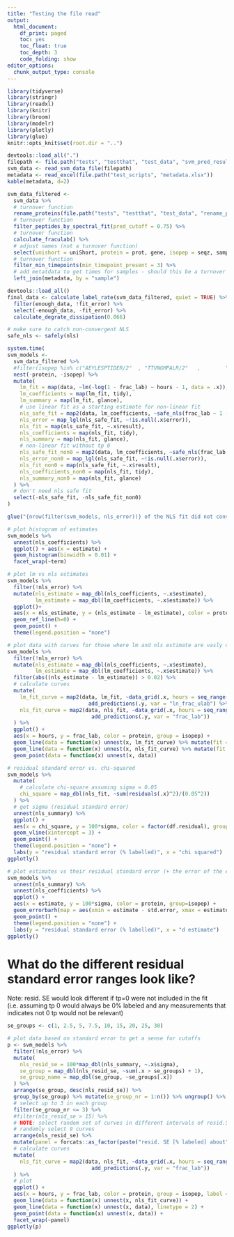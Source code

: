 ```yaml
---
title: "Testing the file read"
output: 
  html_document:
    df_print: paged
    toc: yes
    toc_float: true
    toc_depth: 3
    code_folding: show
editor_options: 
  chunk_output_type: console
---
```


```r
library(tidyverse)
library(stringr)
library(readxl)
library(knitr)
library(broom)
library(modelr)
library(plotly)
library(glue)
knitr::opts_knit$set(root.dir = "..") 
```


```r
devtools::load_all(".")
filepath <- file.path("tests", "testthat", "test_data", "svm_pred_results.csv")
svm_data <- read_svm_data_file(filepath)
metadata <- read_excel(file.path("test_scripts", "metadata.xlsx"))
kable(metadata, d=2)
```



```r
svm_data_filtered <- 
  svm_data %>% 
  # turnover function
  rename_proteins(file.path("tests", "testthat", "test_data", "rename_prot.xlsx")) %>% 
  # turnover function
  filter_peptides_by_spectral_fit(pred_cutoff = 0.75) %>% 
  # turnover function
  calculate_fraculab() %>% 
  # adjust names (not a turnover function)
  select(unishort = uniShort, protein = prot, gene, isopep = seqz, sample, frac_ulab, frac_lab) %>% 
  # turnover function
  filter_min_timepoints(min_timepoint_present = 3) %>% 
  # add metatdata to get times for samples - should this be a turnover function?
  left_join(metadata, by = "sample")
```

```r
devtools::load_all()
final_data <- calculate_label_rate(svm_data_filtered, quiet = TRUE) %>% 
  filter(enough_data, !fit_error) %>% 
  select(-enough_data, -fit_error) %>% 
  calculate_degrate_dissipation(0.066)

```



```r
# make sure to catch non-convergent NLS
safe_nls <- safely(nls)

system.time(
svm_models <- 
  svm_data_filtered %>% 
  #filter(isopep %in% c("AEYLESPTIDER/2"  , "TTVNGMPALR/2"   ,        "LSASYVGEDNER/2"   ,      "ATCVFAEPQFRPAVVESVAR/3")) %>% 
  nest(-protein, -isopep) %>% 
  mutate(
    lm_fit = map(data, ~lm(-log(1 - frac_lab) ~ hours - 1, data = .x)),
    lm_coefficients = map(lm_fit, tidy),
    lm_summary = map(lm_fit, glance),
    # use linear fit as a starting estimate for non-linear fit
    nls_safe_fit = map2(data, lm_coefficients, ~safe_nls(frac_lab ~ 1 - exp(-k_synth * hours), start = list(k_synth = .y$estimate), data  = .x)),
    nls_error = map_lgl(nls_safe_fit, ~!is.null(.x$error)),
    nls_fit = map(nls_safe_fit, ~.x$result),
    nls_coefficients = map(nls_fit, tidy),
    nls_summary = map(nls_fit, glance),
    # non-linear fit without tp 0
    nls_safe_fit_non0 = map2(data, lm_coefficients, ~safe_nls(frac_lab ~ 1 - exp(-k_synth * hours), start = list(k_synth = .y$estimate), data  = filter(.x, hours > 0))),
    nls_error_non0 = map_lgl(nls_safe_fit, ~!is.null(.x$error)),
    nls_fit_non0 = map(nls_safe_fit, ~.x$result),
    nls_coefficients_non0 = map(nls_fit, tidy),
    nls_summary_non0 = map(nls_fit, glance)
  ) %>% 
  # don't need nls safe fit
  select(-nls_safe_fit, -nls_safe_fit_non0) 
)

glue("{nrow(filter(svm_models, nls_error))} of the NLS fit did not converge")
```

```r
# plot histogram of estimates
svm_models %>% 
  unnest(nls_coefficients) %>% 
  ggplot() + aes(x = estimate) + 
  geom_histogram(binwidth = 0.01) +
  facet_wrap(~term)
```

```r
# plot lm vs nls estimates
svm_models %>% 
  filter(!nls_error) %>% 
  mutate(nls_estimate = map_dbl(nls_coefficients, ~.x$estimate),
         lm_estimate = map_dbl(lm_coefficients, ~.x$estimate)) %>% 
  ggplot()+
  aes(x = nls_estimate, y = (nls_estimate - lm_estimate), color = protein) +
  geom_ref_line(h=0) + 
  geom_point() + 
  theme(legend.position = "none") 
```


```r
# plot data with curves for those where lm and nls estimate are vasly different
svm_models %>% 
  filter(!nls_error) %>% 
  mutate(nls_estimate = map_dbl(nls_coefficients, ~.x$estimate),
         lm_estimate = map_dbl(lm_coefficients, ~.x$estimate)) %>% 
  filter(abs((nls_estimate - lm_estimate)) > 0.02) %>% 
  # calculate curves
  mutate(
    lm_fit_curve = map2(data, lm_fit, ~data_grid(.x, hours = seq_range(c(0, hours), 20)) %>%
                          add_predictions(.y, var = "ln_frac_ulab") %>% mutate(frac_lab = 1 - exp(-ln_frac_ulab))),
    nls_fit_curve = map2(data, nls_fit, ~data_grid(.x, hours = seq_range(hours, 20)) %>% 
                           add_predictions(.y, var = "frac_lab"))
  ) %>% 
  ggplot() + 
  aes(x = hours, y = frac_lab, color = protein, group = isopep) + 
  geom_line(data = function(x) unnest(x, lm_fit_curve) %>% mutate(fit = "log-linear"), map = aes(linetype = fit)) +
  geom_line(data = function(x) unnest(x, nls_fit_curve) %>% mutate(fit = "exponential"), map = aes(linetype = fit)) +
  geom_point(data = function(x) unnest(x, data)) 
```


```r
# residual standard error vs. chi-squared
svm_models %>%
  mutate(
    # calculate chi-square assuming sigma = 0.05
    chi_square = map_dbl(nls_fit, ~sum(residuals(.x)^2)/(0.05^2))
  ) %>% 
  # get sigma (residual standard error)
  unnest(nls_summary) %>% 
  ggplot() +
  aes(x = chi_square, y = 100*sigma, color = factor(df.residual), group=isopep) +
  geom_vline(xintercept = 3) +
  geom_point() +
  theme(legend.position = "none") +
  labs(y = "residual standard error (% labelled)", x = "chi squared")
ggplotly()
```


```r
# plot estimates vs their residual standard error (+ the error of the estimate itself)
svm_models %>%
  unnest(nls_summary) %>% 
  unnest(nls_coefficients) %>% 
  ggplot() +
  aes(x = estimate, y = 100*sigma, color = protein, group=isopep) +
  geom_errorbarh(map = aes(xmin = estimate - std.error, xmax = estimate + std.error)) +
  geom_point() +
  theme(legend.position = "none") + 
  labs(y = "residual standard error (% labelled)", x = "d estimate")
ggplotly()
```

# What do the different residual standard error ranges look like?

Note: resid. SE would look different if tp=0 were not included in the fit (i.e. assuming tp 0 would always be 0% labeled and any measurements that indicates not 0 tp would not be relevant)

```r
se_groups <- c(1, 2.5, 5, 7.5, 10, 15, 20, 25, 30)

# plot data based on standard error to get a sense for cutoffs
p <- svm_models %>%
  filter(!nls_error) %>%
  mutate(
    nls_resid_se = 100*map_dbl(nls_summary, ~.x$sigma),
    se_group = map_dbl(nls_resid_se, ~sum(.x > se_groups) + 1),
    se_group_name = map_dbl(se_group, ~se_groups[.x])
  ) %>%
  arrange(se_group, desc(nls_resid_se)) %>% 
  group_by(se_group) %>% mutate(se_group_nr = 1:n()) %>% ungroup() %>% 
  # select up to 3 in each group
  filter(se_group_nr <= 3) %>% 
  #filter(nls_resid_se > 15) %>%
  # NOTE: select random set of curves in different intervals of resid.SE
  # randomly select 9 curves
  arrange(nls_resid_se) %>% 
  mutate(panel = forcats::as_factor(paste("resid. SE [% labeled] about", se_group_name))) %>% 
  # calculate curves
  mutate(
    nls_fit_curve = map2(data, nls_fit, ~data_grid(.x, hours = seq_range(hours, 20)) %>%
                           add_predictions(.y, var = "frac_lab"))
  ) %>%
  # plot
  ggplot() +
  aes(x = hours, y = frac_lab, color = protein, group = isopep, label = nls_resid_se) +
  geom_line(data = function(x) unnest(x, nls_fit_curve)) +
  geom_line(data = function(x) unnest(x, data), linetype = 2) +
  geom_point(data = function(x) unnest(x, data)) +
  facet_wrap(~panel)
ggplotly(p)
```

